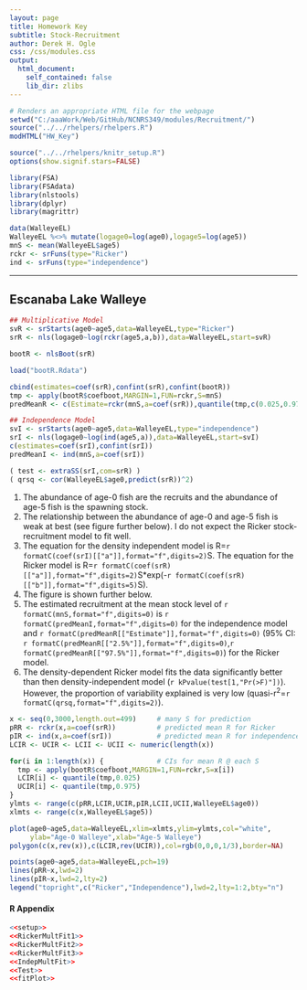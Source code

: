 ```yaml
---
layout: page
title: Homework Key
subtitle: Stock-Recruitment
author: Derek H. Ogle
css: /css/modules.css
output:
  html_document:
    self_contained: false
    lib_dir: zlibs
---
```


```r
# Renders an appropriate HTML file for the webpage
setwd("C:/aaaWork/Web/GitHub/NCNRS349/modules/Recruitment/")
source("../../rhelpers/rhelpers.R")
modHTML("HW_Key")
```

```r
source("../../rhelpers/knitr_setup.R")
options(show.signif.stars=FALSE)
```
```r
library(FSA)
library(FSAdata)
library(nlstools)
library(dplyr)
library(magrittr)

data(WalleyeEL)
WalleyeEL %<>% mutate(logage0=log(age0),logage5=log(age5))
mnS <- mean(WalleyeEL$age5)
rckr <- srFuns(type="Ricker")
ind <- srFuns(type="independence")
```

----

## Escanaba Lake Walleye

```r
## Multiplicative Model
svR <- srStarts(age0~age5,data=WalleyeEL,type="Ricker")
srR <- nls(logage0~log(rckr(age5,a,b)),data=WalleyeEL,start=svR)
```
```r
bootR <- nlsBoot(srR)
```
```r
load("bootR.Rdata")
```
```r
cbind(estimates=coef(srR),confint(srR),confint(bootR))
tmp <- apply(bootR$coefboot,MARGIN=1,FUN=rckr,S=mnS)
predMeanR <- c(Estimate=rckr(mnS,a=coef(srR)),quantile(tmp,c(0.025,0.975)))
```

```r
## Independence Model
svI <- srStarts(age0~age5,data=WalleyeEL,type="independence")
srI <- nls(logage0~log(ind(age5,a)),data=WalleyeEL,start=svI)
c(estimates=coef(srI),confint(srI))
predMeanI <- ind(mnS,a=coef(srI))
```

```r
( test <- extraSS(srI,com=srR) )
( qrsq <- cor(WalleyeEL$age0,predict(srR))^2)
```

1. The abundance of age-0 fish are the recruits and the abundance of age-5 fish is the spawning stock.
1. The relationship between the abundance of age-0 and age-5 fish is weak at best (see figure further below). I do not expect the Ricker stock-recruitment model to fit well.
1. The equation for the density independent model is R=`r formatC(coef(srI)[["a"]],format="f",digits=2)`S. The equation for the Ricker model is R=`r formatC(coef(srR)[["a"]],format="f",digits=2)`S*exp(-`r formatC(coef(srR)[["b"]],format="f",digits=5)`S).
1. The figure is shown further below.
1. The estimated recruitment at the mean stock level of `r formatC(mnS,format="f",digits=0)` is `r formatC(predMeanI,format="f",digits=0)` for the independence model and `r formatC(predMeanR[["Estimate"]],format="f",digits=0)` (95% CI: `r formatC(predMeanR[["2.5%"]],format="f",digits=0)`,`r formatC(predMeanR[["97.5%"]],format="f",digits=0)`) for the Ricker model.
1. The density-dependent Ricker model fits the data significantly better than then density-independent model (`r kPvalue(test[1,"Pr(>F)"])`). However, the proportion of variability explained is very low (quasi-r<sup>2</sup>=`r formatC(qrsq,format="f",digits=2)`).

```r
x <- seq(0,3000,length.out=499)     # many S for prediction
pRR <- rckr(x,a=coef(srR))          # predicted mean R for Ricker
pIR <- ind(x,a=coef(srI))           # predicted mean R for independence model
LCIR <- UCIR <- LCII <- UCII <- numeric(length(x))

for(i in 1:length(x)) {             # CIs for mean R @ each S
  tmp <- apply(bootR$coefboot,MARGIN=1,FUN=rckr,S=x[i])
  LCIR[i] <- quantile(tmp,0.025)
  UCIR[i] <- quantile(tmp,0.975)
}
ylmts <- range(c(pRR,LCIR,UCIR,pIR,LCII,UCII,WalleyeEL$age0))
xlmts <- range(c(x,WalleyeEL$age5))

plot(age0~age5,data=WalleyeEL,xlim=xlmts,ylim=ylmts,col="white",
     ylab="Age-0 Walleye",xlab="Age-5 Walleye")
polygon(c(x,rev(x)),c(LCIR,rev(UCIR)),col=rgb(0,0,0,1/3),border=NA)

points(age0~age5,data=WalleyeEL,pch=19)
lines(pRR~x,lwd=2)
lines(pIR~x,lwd=2,lty=2)
legend("topright",c("Ricker","Independence"),lwd=2,lty=1:2,bty="n")
```

#### R Appendix
```r
<<setup>>
<<RickerMultFit1>>
<<RickerMultFit2>>
<<RickerMultFit3>>
<<IndepMultFit>>
<<Test>>
<<fitPlot>>
```
